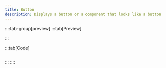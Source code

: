```yaml
---
title: Button
description: Displays a button or a component that looks like a button.
---
```



::::tab-group[preview]
:::tab[Preview]

<ComponentPreview name="checkbox-demo" />

:::

:::tab[Code]

```file="~/registry/examples/checkbox-demo" frame=none showLineNumbers

```

:::
::::
